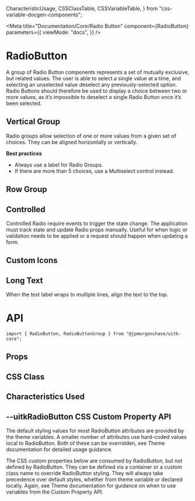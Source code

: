   CharacteristicUsage,
  CSSClassTable,
  CSSVariableTable,
} from "css-variable-docgen-components";

<Meta
  title="Documentation/Core/Radio Button"
  component={RadioButton}
  parameters={{
    viewMode: "docs",
  }}
/>

# RadioButton

A group of Radio Button components represents a set of mutually exclusive, but related values. The user is able to select a single value at a time, and selecting an unselected value deselect any previously-selected option. Radio Buttons should therefore be used to display a choice between two or more values, as it’s impossible to deselect a single Radio Button once it’s been selected.

## Vertical Group

Radio groups allow selection of one or more values from a given set of choices. They can be aligned horizontally or vertically.

**Best practices**

- Always use a label for Radio Groups.
- If there are more than 5 choices, use a Multiselect control instead.

<Canvas>
  <Story name="Vertical Group" decorators={[withFlexGap]}>
    <RadioButtonGroup
      aria-label="Uncontrolled Example"
      defaultValue="forward"
      legend={"Legend"}
      name={"Name"}
    >
      <RadioButton key="spot" label="Spot" value="spot" />
      <RadioButton key="forward" label="Forward" value="forward" />
      <RadioButton
        disabled
        key="option"
        label="Option (disabled)"
        value="option"
      />
    </RadioButtonGroup>
  </Story>
</Canvas>

## Row Group

<Canvas>
  <Story name="Row Group" decorators={[withFlexGap]}>
    <RadioButtonGroup legend={"Legend"} name={"Name"} row>
      <RadioButton key="spot" label="Spot" value="spot" />
      <RadioButton key="forward" label="Forward" value="forward" />
    </RadioButtonGroup>
  </Story>
</Canvas>

## Controlled

Controlled Radio require events to trigger the state change. The application must track state and update Radio props manually. Useful for when logic or validation needs to be applied or a request should happen when updating a form.

<Canvas>
  <Story id="core-radio-button--controlled-radio-button-group" />
</Canvas>

## Custom Icons

<Canvas>
  <Story id="core-radio-button--custom-icons" />
</Canvas>

## Long Text

When the text label wraps to multiple lines, align the text to the top.

<Canvas>
  <Story id="core-radio-button--long-text-radio-button-group" />
</Canvas>

# API

```
import { RadioButton, RadioButtonGroup } from "@jpmorganchase/uitk-core";
```

## Props

<ArgsTable of={RadioButton} />

## CSS Class

<CSSClassTable of={RadioButton} />

## Characteristics Used

<CharacteristicUsage of={RadioButton} />

## --uitkRadioButton CSS Custom Property API

The default styling values for most RadioButton attributes are provided by the theme variables. A smaller number of attributes
use hard-coded values local to RadioButton. Both of these can be overridden, see Theme documentation for detailed usage guidance.

The CSS custom properties below are consumed by RadioButton, but not defined by RadioButton. They can be defined via a container or
a custom class name to override RadioButton styling. They will always take precedence over default styles, whether from theme variable
or declared locally. Again, see Theme documentation for guidance on when to use variables from the Custom Property API.

<CSSVariableTable of={RadioButton} />
